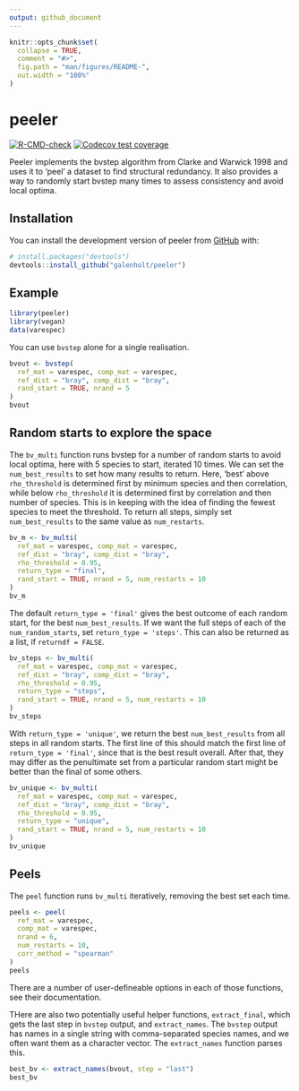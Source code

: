 ```yaml
---
output: github_document
---
```


<!-- README.md is generated from README.Rmd. Please edit that file -->

```r
knitr::opts_chunk$set(
  collapse = TRUE,
  comment = "#>",
  fig.path = "man/figures/README-",
  out.width = "100%"
)
```

# peeler

<!-- badges: start -->
[![R-CMD-check](https://github.com/galenholt/peeler/actions/workflows/R-CMD-check.yaml/badge.svg)](https://github.com/galenholt/peeler/actions/workflows/R-CMD-check.yaml)
[![Codecov test coverage](https://codecov.io/gh/galenholt/peeler/branch/master/graph/badge.svg)](https://app.codecov.io/gh/galenholt/peeler?branch=master)
<!-- badges: end -->

Peeler implements the bvstep algorithm from Clarke and Warwick 1998 and uses it to 'peel' a dataset to find structural redundancy. It also provides a way to randomly start bvstep many times to assess consistency and avoid local optima.

## Installation

You can install the development version of peeler from [GitHub](https://github.com/) with:

``` r
# install.packages("devtools")
devtools::install_github("galenholt/peeler")
```

## Example



```r
library(peeler)
library(vegan)
data(varespec)
```

You can use `bvstep` alone for a single realisation.

```r
bvout <- bvstep(
  ref_mat = varespec, comp_mat = varespec,
  ref_dist = "bray", comp_dist = "bray",
  rand_start = TRUE, nrand = 5
)
bvout
```

## Random starts to explore the space

The `bv_multi` function runs bvstep for a number of random starts to avoid local optima, here with 5 species to start, iterated 10 times. We can set the `num_best_results` to set how many results to return. Here, 'best' above `rho_threshold` is determined first by minimum species and then correlation, while below `rho_threshold` it is determined first by correlation and then number of species. This is in keeping with the idea of finding the fewest species to meet the threshold. To return all steps, simply set `num_best_results` to the same value as `num_restarts`.

```r
bv_m <- bv_multi(
  ref_mat = varespec, comp_mat = varespec,
  ref_dist = "bray", comp_dist = "bray",
  rho_threshold = 0.95,
  return_type = "final",
  rand_start = TRUE, nrand = 5, num_restarts = 10
)
bv_m
```

The default `return_type = 'final'` gives the best outcome of each random start, for the best `num_best_results`. If we want the full steps of each of the `num_random_starts`, set `return_type = 'steps'`. This can also be returned as a list, if `returndf = FALSE`.

```r
bv_steps <- bv_multi(
  ref_mat = varespec, comp_mat = varespec,
  ref_dist = "bray", comp_dist = "bray",
  rho_threshold = 0.95,
  return_type = "steps",
  rand_start = TRUE, nrand = 5, num_restarts = 10
)
bv_steps
```

With `return_type = 'unique'`, we return the best `num_best_results` from all steps in all random starts. The first line of this should match the first line of `return_type = 'final'`, since that is the best result overall. After that, they may differ as the penultimate set from a particular random start might be better than the final of some others.

```r
bv_unique <- bv_multi(
  ref_mat = varespec, comp_mat = varespec,
  ref_dist = "bray", comp_dist = "bray",
  rho_threshold = 0.95,
  return_type = "unique",
  rand_start = TRUE, nrand = 5, num_restarts = 10
)
bv_unique
```

## Peels

The `peel` function runs `bv_multi` iteratively, removing the best set each time.
```r
peels <- peel(
  ref_mat = varespec,
  comp_mat = varespec,
  nrand = 6,
  num_restarts = 10,
  corr_method = "spearman"
)
peels
```

There are a number of user-defineable options in each of those functions, see their documentation.

THere are also two potentially useful helper functions, `extract_final`, which gets the last step in `bvstep` output, and `extract_names`. The `bvstep` output has names in a single string with comma-separated species names, and we often want them as a character vector. The `extract_names` function parses this.

```r
best_bv <- extract_names(bvout, step = "last")
best_bv
```



